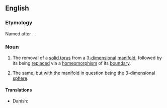 ==English==
{{wikipedia}}
===Etymology===
Named after {{w|Max Dehn}}.
===Noun===
{{en-noun|-|head=[[Dehn]] [[surgery]]}}
# {{context|topology|lang=en}} The removal of a [[solid torus]] from a 3[[-dimensional]] [[manifold]], followed by its being [[replace]]d via a [[homeomorphism]] of its [[boundary]].
# {{context|topology|specifically|lang=en}} The same, but with the manifold in question being the 3-dimensional [[sphere]].
====Translations====
{{trans-top|replacement of solid torus}}
* Danish: {{t|da|Dehnkirurgi|c}}
{{trans-mid}}
{{trans-bottom}}